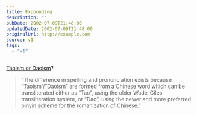 ```yaml
---
title: Expounding
description: ""
pubDate: 2002-07-09T21:48:00
updatedDate: 2002-07-09T21:48:00
originalUrl: http://example.com
source: v1
tags:
  - "v1"
---
```


[Taoism or Daoism][1]?

> &#8220;The difference in spelling and pronunciation exists because &#8220;Taoism&#8221;/&#8221;Daoism&#8221; are formed from a Chinese word which can be transliterated either as &#8220;Tao&#8221;, using the older Wade-Giles transliteration system, or &#8220;Dao&#8221;, using the newer and more preferred pinyin scheme for the romanization of Chinese.&#8221;

[1]: http://www.wikipedia.org/wiki/Daoism_versus_Taoism "Wikipedia: Daoism"
